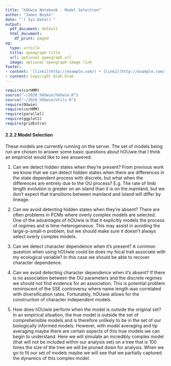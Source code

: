 ```yaml
---
title: "hOUwie Notebook - Model Selection"
author: "James Boyko"
date: "`r Sys.Date()`"
output:
  pdf_document: default
  html_document:
    df_print: paged
og:
  type: article
  title: opengraph title
  url: optional opengraph url
  image: optional opengraph image link
footer:
- content: '[link1](http://example.com/) • [link2](http://example.com/)<br/>'
- content: Copyright blah blah
---
```

```r
require(corHMM)
source("~/2020_hOUwie/hOUwie.R")
source("~/2020_hOUwie/Utils.R")
require(OUwie)
require(corHMM)
require(parallel)
require(ggplot2)
require(gridExtra)
```

#### 2.2.2 Model Selection

These models are currently running on the server. The set of models being run are chosen to answer some basic questions about hOUwie that I think an empiricist would like to see answered:

1) Can we detect hidden states when they're present?
From previous work we know that we can detect hidden states when there are differences in the state dependent process with discrete, but what when the differences are entirely due to the OU process? E.g. The rate of limb length evolution is greater on an island than it is on the mainland, but we don't expect that transitions between mainland and island will differ by lineage. 

2) Can we avoid detecting hidden states when they're absent?
There are often problems in PCMs where overly complex models are selected. One of the advantages of hOUwie is that it explicitly models the process of regimes and is time-heterogeneous. This may assist in avoiding the large-p-small-n problem, but we should make sure it doesn't always select overly complex models. 

3) Can we detect character dependence when it's present?
A common question when using hOUwie could be does my focal trait associate with my ecological variable? In this case we should be able to recover character dependence. 

4) Can we avoid detecting character dependence when it's absent?
If there is no association between the OU parameters and the discrete regimes we should not find evidence for an association. This is potential problem reminiscent of the SSE controversy where name length was correlated with diversification rates. Fortunately, hOUwie allows for the construction of character independent models.

5) How does hOUwie perform when the model is outside the original set?
In an empirical situation, the true model is outside the set of comprehensible models and is therefore unlikely to be in the set of our biologically informed models. However, with model averaging and tip averaging maybe there are certain aspects of this true models we can begin to understand. Here we will simulate an incredibly complex model (that will not be included within our analysis set) on a tree that is 100 times the size of the tree we will be pruned down for analysis. When we go to fit our set of models maybe we will see that we partially captured the dynamics of this complex model.







